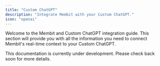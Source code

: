 ```yaml
---
title: "Custom ChatGPT"
description: "Integrate Membit with your Custom ChatGPT."
icon: "openai"
---
```


Welcome to the Membit and Custom ChatGPT integration guide. This section will provide you with all the information you need to connect Membit's real-time context to your Custom ChatGPT.

<Info>
  This documentation is currently under development. Please check back soon for
  more details.
</Info>
